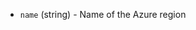 <!-- Code generated from the comments of the TargetRegion struct in builder/azure/chroot/shared_image_gallery_destination.go; DO NOT EDIT MANUALLY -->

-   `name` (string) - Name of the Azure region
    